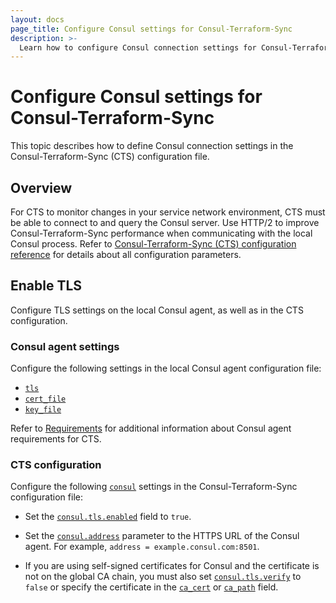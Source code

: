 ```yaml
---
layout: docs
page_title: Configure Consul settings for Consul-Terraform-Sync
description: >-
  Learn how to configure Consul connection settings for Consul-Terraform-Sync.
---
```


# Configure Consul settings for Consul-Terraform-Sync

This topic describes how to define Consul connection settings in the Consul-Terraform-Sync (CTS) configuration file.

## Overview

For CTS to monitor changes in your service network environment, CTS must be able to connect to and query the Consul server. Use HTTP/2 to improve Consul-Terraform-Sync performance when communicating with the local Consul process. Refer to [Consul-Terraform-Sync (CTS) configuration reference](/consul/docs/reference/cts) for details about all configuration parameters.

## Enable TLS

Configure TLS settings on the local Consul agent, as well as in the CTS configuration.

### Consul agent settings

Configure the following settings in the local Consul agent configuration file:  

- [`tls`](/consul/docs/reference/agent#tls) 
- [`cert_file`](/consul/docs/reference/agent#cert_file) 
- [`key_file`](/consul/docs/reference/agent#key_file) 

Refer to [Requirements](/consul/docs/cts/requirements) for additional information about Consul agent requirements for CTS.

### CTS configuration

Configure the following [`consul`](/consul/docs/reference/cts#consul) settings in the Consul-Terraform-Sync configuration file:

- Set the [`consul.tls.enabled`](/consul/docs/reference/cts#consul-tls) field to `true`.
- Set the [`consul.address`](/consul/docs/reference/cts#consul-address) parameter to the HTTPS URL of the Consul agent. For example, `address = example.consul.com:8501`. 

- If you are using self-signed certificates for Consul and the certificate is not on the global CA chain, you must also set [`consul.tls.verify`](/consul/docs/reference/cts#consul-tls) to `false` or specify the certificate in the [`ca_cert`](/consul/docs/reference/cts#consul-tls) or [`ca_path`](/consul/docs/reference/cts#consul-tls) field.